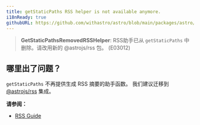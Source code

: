 ```yaml
---
title: getStaticPaths RSS helper is not available anymore.
i18nReady: true
githubURL: https://github.com/withastro/astro/blob/main/packages/astro/src/core/errors/errors-data.ts
---
```


<DontEditWarning />


> **GetStaticPathsRemovedRSSHelper**: RSS助手已从 `getStaticPaths` 中删除。请改用新的 @astrojs/rss 包。 (E03012)

## 哪里出了问题？
`getStaticPaths` 不再提供生成 RSS 摘要的助手函数。 我们建议迁移到 [@astrojs/rss](/zh-cn/guides/rss/#setting-up-astrojsrss) 集成。

**请参阅：**
-  [RSS Guide](/zh-cn/guides/rss/)


